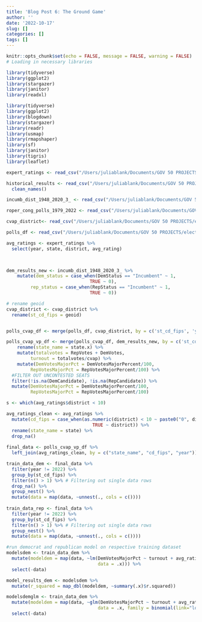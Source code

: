 ```yaml
---
title: 'Blog Post 6: The Ground Game'
author: ''
date: '2022-10-17'
slug: []
categories: []
tags: []
---
```



```r
knitr::opts_chunk$set(echo = FALSE, message = FALSE, warning = FALSE) 
# Loading in necessary libraries

library(tidyverse)
library(ggplot2)
library(stargazer)
library(janitor)
library(readxl)

library(tidyverse)
library(ggplot2)
library(blogdown)
library(stargazer)
library(readr)
library(usmap)
library(rmapshaper)
library(sf)
library(janitor)
library(tigris)
library(leaflet)
```

```r
expert_ratings <- read_csv("/Users/juliablank/Documents/GOV 50 PROJECTS/electionanalytics/content/post/2022-10-03-blog-post-4-expert-prediction-and-incumbency/04-Incumbency-9-29-/Section-data/District-level-forecast/expert_rating.csv")

historical_results <- read_csv("/Users/juliablank/Documents/GOV 50 PROJECTS/electionanalytics/content/post/2022-10-03-blog-post-4-expert-prediction-and-incumbency/04-Incumbency-9-29-/Section-data/District-level-forecast/house party vote share by district 1948-2020.csv") %>%
  clean_names()

incumb_dist_1948_2020_3_ <- read_csv("/Users/juliablank/Documents/GOV 50 PROJECTS/electionanalytics/content/post/2022_10_17_blog_post_6_the_ground_game/06_Ground-Game_10-13/Section data/incumb_dist_1948-2020 (3).csv")

roper_cong_polls_1979_2022 <- read_csv("/Users/juliablank/Documents/GOV 50 PROJECTS/electionanalytics/content/post/2022-10-03-blog-post-4-expert-prediction-and-incumbency/04-Incumbency-9-29-/roper_cong_polls_1979-2022.csv")

cvap_district<- read_csv("/Users/juliablank/Documents/GOV 50 PROJECTS/electionanalytics/content/post/2022_10_17_blog_post_6_the_ground_game/06_Ground-Game_10-13/Section data/cvap_district_2012-2020_clean.csv")

polls_df <- read_csv("/Users/juliablank/Documents/GOV 50 PROJECTS/electionanalytics/content/post/2022_10_17_blog_post_6_the_ground_game/06_Ground-Game_10-13/Section data/house_polls_long.csv")

```

```r
avg_ratings <- expert_ratings %>% 
  select(year, state, district, avg_rating)
  


dem_results_new <- incumb_dist_1948_2020_3_ %>%
    mutate(dem_status = case_when(DemStatus == "Incumbent" ~ 1,
                               TRUE ~ 0),
         rep_status = case_when(RepStatus == "Incumbent" ~ 1,
                               TRUE ~ 0))

# rename geoid
cvap_district <- cvap_district %>%
  rename(st_cd_fips = geoid) 


polls_cvap_df <- merge(polls_df, cvap_district, by = c('st_cd_fips', 'year'))

polls_cvap_vp_df <- merge(polls_cvap_df, dem_results_new, by = c('st_cd_fips', 'year')) %>%
    rename(state_name = state.x) %>%
    mutate(totalvotes = RepVotes + DemVotes,
         turnout = totalvotes/cvap) %>%
    mutate(DemVotesMajorPct = DemVotesMajorPercent/100,
         RepVotesMajorPct = RepVotesMajorPercent/100) %>%
  #FILTER OUT UNCONTESTED SEATS
  filter(!is.na(DemCandidate), !is.na(RepCandidate)) %>%
  mutate(DemVotesMajorPct = DemVotesMajorPercent/100,
         RepVotesMajorPct = RepVotesMajorPercent/100)

s <- which(avg_ratings$district < 10)

avg_ratings_clean <- avg_ratings %>%
  mutate(cd_fips = case_when(as.numeric(district) < 10 ~ paste0("0", district),
                                TRUE ~ district)) %>%
  rename(state_name = state) %>%
  drop_na()
  
final_data <- polls_cvap_vp_df %>%
  left_join(avg_ratings_clean, by = c("state_name", "cd_fips", "year"))

train_data_dem <- final_data %>%
  filter(year != 2022) %>% 
  group_by(st_cd_fips) %>%
  filter(n() > 1) %>% # Filtering out single data rows
  drop_na() %>%
  group_nest() %>% 
  mutate(data = map(data, ~unnest(., cols = c())))
  
train_data_rep <- final_data %>%
  filter(year != 2022) %>% 
  group_by(st_cd_fips) %>%
  filter(n() > 1) %>% # Filtering out single data rows
  group_nest() %>% 
  mutate(data = map(data, ~unnest(., cols = c()))) 


```

```r
#run democrat and republican model on respective training dataset
modelsdem <- train_data_dem %>% 
  mutate(modeldem = map(data, ~lm(DemVotesMajorPct ~ turnout + avg_rating + dem_status, 
                                  data = .x))) %>%
  select(-data)

model_results_dem <- modelsdem %>% 
  mutate(r_squared = map_dbl(modeldem, ~summary(.x)$r.squared))

modelsdemglm <- train_data_dem %>% 
  mutate(modeldem = map(data, ~glm(DemVotesMajorPct ~ turnout + avg_rating + dem_status, 
                                  data = .x, family = binomial(link="logit")))) %>%
  select(-data)



```